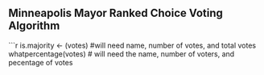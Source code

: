 ## Minneapolis Mayor Ranked Choice Voting Algorithm 

```r
is.majority <- (votes) #will need name, number of votes, and total votes 
whatpercentage(votes) # will need the name, number of voters, and pecentage of votes 